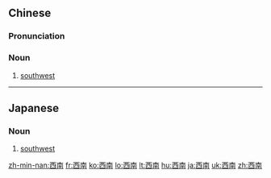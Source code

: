 ==Chinese==
{{zh-forms}}

===Pronunciation===
{{zh-pron
|m=xīnán
|c=sai1 naam4
|h=pfs=sî-nàm
|mn=se-lâm/sai-lâm
|cat=n
}}

===Noun===
{{zh-noun}}

# {{lb|zh|Elementary Mandarin}} [[southwest]]

----

==Japanese==
{{ja-kanjitab|せい|なん|yomi=o}}

===Noun===
{{ja-noun|せいなん}}

# [[southwest]]

[[zh-min-nan:西南]]
[[fr:西南]]
[[ko:西南]]
[[lo:西南]]
[[lt:西南]]
[[hu:西南]]
[[ja:西南]]
[[uk:西南]]
[[zh:西南]]